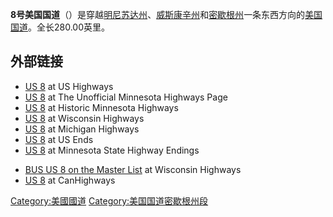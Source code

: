 '''8号美国国道'''（{{lang-en|'''U.S. Route 8'''}}）是穿越[[明尼苏达州|明尼苏达州]]、[[威斯康辛州|威斯康辛州]]和[[密歇根州|密歇根州]]一条东西方向的[[美国国道|美国国道]]。全长280.00英里。

== 外部链接 ==
* [https://web.archive.org/web/20070513111800/http://www.us-highways.com/us1830.htm#us008#us008 US 8] at US Highways
* [http://www.steve-riner.com/mnhighways/r1-25.htm#8 US 8]{{Wayback|url=http://www.steve-riner.com/mnhighways/r1-25.htm#8 |date=20061230045853 }} at The Unofficial Minnesota Highways Page
* [https://web.archive.org/web/20120301111443/http://www.deadpioneer.com/projects/routes/US8/index.htm US 8] at Historic Minnesota Highways
* [http://www.wisconsinhighways.org/listings/WiscHwys01-09.html#US-008 US 8]{{Wayback|url=http://www.wisconsinhighways.org/listings/WiscHwys01-09.html#US-008 |date=20150227000835 }} at Wisconsin Highways
* [http://www.michiganhighways.org/listings/US-008.html US 8]{{Wayback|url=http://www.michiganhighways.org/listings/US-008.html |date=20150109174050 }} at Michigan Highways
* [https://web.archive.org/web/20141230005344/http://usends.com/00-09/008/008.html US 8] at US Ends
* [http://www.ajfroggie.com/roadpics/mn-ends/us008.htm US 8]{{Wayback|url=http://www.ajfroggie.com/roadpics/mn-ends/us008.htm |date=20141230005855 }} at Minnesota State Highway Endings
<!--* [http://www.state-ends.com/michigan/us8/ US 8] at Michigan Highway Ends-->
* [http://www.wisconsinhighways.org/master_list.html BUS US 8 on the Master List]{{Wayback|url=http://www.wisconsinhighways.org/master_list.html |date=20141104042235 }} at Wisconsin Highways
* [https://web.archive.org/web/20110708114320/http://www.canhighways.com/MI/US/8/ US 8] at CanHighways
{{美国国道}}
[[Category:美國國道|Category:美國國道]]
[[Category:美国国道密歇根州段|Category:美国国道密歇根州段]]